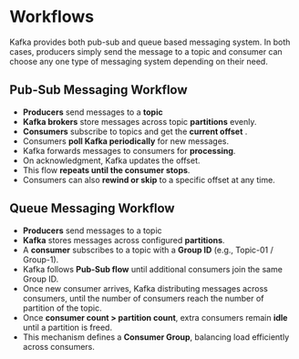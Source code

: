 # Workflows

Kafka provides both pub-sub and queue based messaging system. In both cases, producers simply send the message to a topic and consumer can choose any one type of messaging system depending on their need.

## Pub-Sub Messaging Workflow

- **Producers** send messages to a **topic**
- **Kafka brokers** store messages across topic **partitions** evenly.
- **Consumers** subscribe to topics and get the **current offset** .
- Consumers **poll Kafka periodically** for new messages.
- Kafka forwards messages to consumers for **processing**.
- On acknowledgment, Kafka updates the offset.
- This flow **repeats until the consumer stops**.
- Consumers can also **rewind or skip** to a specific offset at any time.


## Queue Messaging Workflow

- **Producers** send messages to a topic
- **Kafka** stores messages across configured **partitions**.
- A **consumer** subscribes to a topic with a **Group ID** (e.g., Topic-01 / Group-1).
- Kafka follows **Pub-Sub flow** until additional consumers join the same Group ID.
- Once new consumer arrives, Kafka distributing messages across consumers, until the number of consumers reach the number of partition of the topic.
- Once **consumer count > partition count**, extra consumers remain **idle** until a partition is freed.
- This mechanism defines a **Consumer Group**, balancing load efficiently across consumers.

